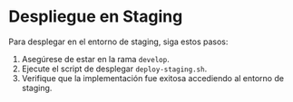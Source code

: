 # Despliegue en Staging
Para desplegar en el entorno de staging, siga estos pasos:
1. Asegúrese de estar en la rama `develop`.
2. Ejecute el script de desplegar `deploy-staging.sh`.
3. Verifique que la implementación fue exitosa accediendo al entorno de staging.